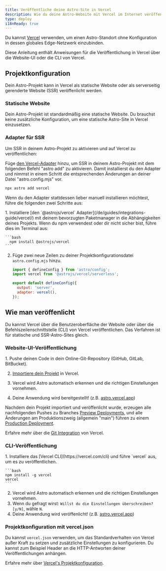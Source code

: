 ```yaml
---
title: Veröffentliche deine Astro-Site in Vercel
description: Wie du deine Astro-Website mit Vercel im Internet veröffentlichst.
type: deploy
i18nReady: true
---
```


Du kannst [Vercel](http://vercel.com/) verwenden, um einen Astro-Standort ohne Konfiguration in dessen globales Edge-Netzwerk einzubinden.

Diese Anleitung enthält Anweisungen für die Veröffentlichung in Vercel über die Website-UI oder die CLI von Vercel.

## Projektkonfiguration

Dein Astro-Projekt kann in Vercel als statische Website oder als serverseitig gerenderte Website (SSR) veröffenlicht werden.

### Statische Website

Dein Astro-Projekt ist standardmäßig eine statische Website. Du brauchst keine zusätzliche Konfiguration, um eine statische Astro-Site in Vercel einzusetzen.

### Adapter für SSR

Um SSR in deinem Astro-Projekt zu aktivieren und auf Vercel zu veröffentlichen:

Füge [den Vercel-Adapter](/de/guides/integrations-guide/vercel/) hinzu, um SSR in deinem Astro-Projekt mit dem folgenden Befehl "astro add" zu aktivieren. Damit installierst du den Adapter und nimmst in einem Schritt die entsprechenden Änderungen an deiner Datei "astro.config.mjs" vor.

```bash
npx astro add vercel
```

Wenn du den Adapter stattdessen lieber manuell installieren möchtest, führe die folgenden zwei Schritte aus:

<Steps>
1. Installiere [den `@astrojs/vercel` Adapter](/de/guides/integrations-guide/vercel/) mit deinem bevorzugten Paketmanager in die Abhängigkeiten deines Projekts. Wenn du npm verwendest oder dir nicht sicher bist, führe dies im Terminal aus:

    ```bash
      npm install @astrojs/vercel
    ```

2. Füge zwei neue Zeilen zu deiner Projektkonfigurationsdatei `astro.config.mjs` hinzu.

    ```js title="astro.config.mjs" ins={2, 5-6}
    import { defineConfig } from 'astro/config';
    import vercel from '@astrojs/vercel/serverless';

    export default defineConfig({
      output: 'server',
      adapter: vercel(),
    });
    ```
</Steps>

## Wie man veröffenlicht

Du kannst Vercel über die Benutzeroberfläche der Website oder über die Befehlszeilenschnittstelle (CLI) von Vercel veröffentlichen. Das Verfahren ist für statische und SSR-Astro-Sites gleich.

### Website-UI-Veröffentlichung

<Steps>
1. Pushe deinen Code in dein Online-Git-Repository (GitHub, GitLab, BitBucket).

2. [Importiere dein Projekt](https://vercel.com/new) in Vercel.

3. Vercel wird Astro automatisch erkennen und die richtigen Einstellungen vornehmen.

4. Deine Anwendung wird bereitgestellt! (z.B. [astro.vercel.app](https://astro.vercel.app/))
</Steps>

Nachdem dein Projekt importiert und veröffenlicht wurde, erzeugen alle nachfolgenden Pushes zu Branches [Preview Deployments](https://vercel.com/docs/concepts/deployments/preview-deployments), und alle Änderungen am Produktionszweig (allgemein "main") führen zu einem [Production Deployment](https://vercel.com/docs/concepts/deployments/environments#production).

<ReadMore>Erfahre mehr über die [Git Integration](https://vercel.com/docs/concepts/git) von Vercel.</ReadMore>


### CLI-Veröffentlichung

<Steps>
1. Installiere das [Vercel CLI](https://vercel.com/cli) und führe `vercel` aus, um es zu veröffentlichen.

    ```bash
    npm install -g vercel
    vercel
    ```

2. Vercel wird Astro automatisch erkennen und die richtigen Einstellungen vornehmen.
3. Wenn du gefragt wirst: `Willst du die Einstellungen überschreiben? [y/N]`, wähle `N`.
4. Deine Anwendung wird veröffenlicht! (z.B. [astro.vercel.app](https://astro.vercel.app/))
</Steps>


### Projektkonfiguration mit vercel.json

Du kannst `vercel.json` verwenden, um das Standardverhalten von Vercel außer Kraft zu setzen und zusätzliche Einstellungen zu konfigurieren. Du kannst zum Beispiel Header an die HTTP-Antworten deiner Veröffentlichungen anhängen.

<ReadMore>Erfahre mehr über [Vercel's Projektkonfiguration](https://vercel.com/docs/project-configuration).</ReadMore>
